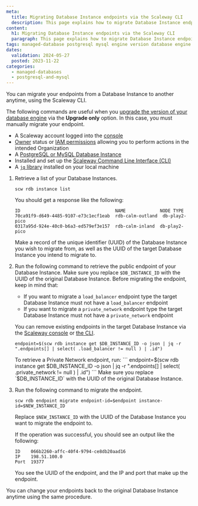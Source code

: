 ```yaml
---
meta:
  title: Migrating Database Instance endpoints via the Scaleway CLI
  description: This page explains how to migrate Database Instance endpoints via the Scaleway CLI.
content:
  h1: Migrating Database Instance endpoints via the Scaleway CLI
  paragraph: This page explains how to migrate Database Instance endpoints via the Scaleway CLI.
tags: managed-database postgresql mysql engine version database engine endpoints
dates:
  validation: 2024-05-27
  posted: 2023-11-22
categories:
  - managed-databases
  - postgresql-and-mysql
---
```


You can migrate your endpoints from a Database Instance to another anytime, using the Scaleway CLI.

The following commands are useful when you [upgrade the version of your database engine](/managed-databases/postgresql-and-mysql/how-to/upgrade-version/) via the **Upgrade only** option. In this case, you must manually migrate your endpoint.

<Macro id="requirements" />

- A Scaleway account logged into the [console](https://console.scaleway.com/)
- [Owner](/identity-and-access-management/iam/concepts/#owner/) status or [IAM permissions](/identity-and-access-management/iam/concepts/#permission/) allowing you to perform actions in the intended Organization
- A [PostgreSQL or MySQL Database Instance](/managed-databases/postgresql-and-mysql/how-to/create-a-database/)
- Installed and set up the [Scaleway Command Line Interface (CLI)](/developer-tools/scaleway-cli/quickstart/)
- A [`jq` library](https://jqlang.github.io/jq/) installed on your local machine

1. Retrieve a list of your Database Instances.
    ```
    scw rdb instance list
    ```
    You should get a response like the following:

    ```
    ID                                    NAME             NODE TYPE
    70ca91f9-d649-4485-9107-e73c1ecf1eab  rdb-calm-outland  db-play2-pico
    0317a95d-924e-40c0-b6a3-ed579ef3e157  rdb-calm-inland  db-play2-pico
    ```

    Make a record of the unique identifier (UUID) of the Database Instance you wish to migrate from, as well as the UUID of the target Database Instance you intend to migrate to.
2. Run the following command to retrieve the public endpoint of your Database Instance. Make sure you replace `$DB_INSTANCE_ID` with the UUID of the original Database Instance.
    <Message type="important">
      Before migrating the endpoint, keep in mind that:
      - If you want to migrate a `load_balancer` endpoint type the target Database Instance must not have a `load_balancer` endpoint
      - If you want to migrate a `private_network` endpoint type the target Database Instance must not have a `private_network` endpoint

      You can remove existing endpoints in the target Database Instance via the [Scaleway console](/managed-databases/postgresql-and-mysql/how-to/remove-public-endpoint/) or [the CLI](https://github.com/scaleway/scaleway-cli/blob/master/docs/commands/rdb.md#delete-a-database-instance-endpoint/).
    </Message>


    ```
    endpoint=$(scw rdb instance get $DB_INSTANCE_ID -o json | jq -r ".endpoints[] | select( .load_balancer != null ) | .id")
    ```

    <Message type="tip">
      To retrieve a Private Network endpoint, run:
      ```
      endpoint=$(scw rdb instance get $DB_INSTANCE_ID -o json | jq -r ".endpoints[] | select( .private_network != null ) | .id")
      ```
      Make sure you replace `$DB_INSTANCE_ID` with the UUID of the original Database Instance.
    </Message>

3. Run the following command to migrate the endpoint.
    ```
    scw rdb endpoint migrate endpoint-id=$endpoint instance-id=$NEW_INSTANCE_ID
    ```
    Replace `$NEW_INSTANCE_ID` with the UUID of the Database Instance you want to migrate the endpoint to.

    If the operation was successful, you should see an output like the following:

    ```
    ID    066b2260-affc-40f4-9794-ce8db20aad16
    IP    198.51.100.0
    Port  19377
    ```

    You see the UUID of the endpoint, and the IP and port that make up the endpoint.

You can change your endpoints back to the original Database Instance anytime using the same procedure.